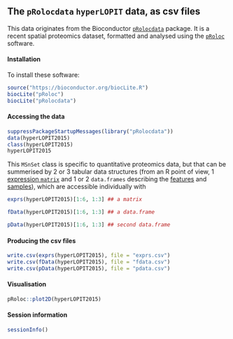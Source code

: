 ## The `pRolocdata` `hyperLOPIT` data, as csv files

This data originates from the Bioconductor
[`pRolocdata`](http://bioconductor.org/packages/release/data/experiment/html/pRolocdata.html)
package. It is a recent spatial proteomics dataset, formatted and
analysed using the
[`pRoloc`](http://bioconductor.org/packages/release/bioc/html/pRoloc.html)
software.

#### Installation

To install these software:

```r
source("https://bioconductor.org/biocLite.R")
biocLite("pRoloc")
biocLite("pRolocdata")
```

#### Accessing the data

```r
suppressPackageStartupMessages(library("pRolocdata"))
data(hyperLOPIT2015)
class(hyperLOPIT2015)
hyperLOPIT2015
```

This `MSnSet` class is specific to quantitative proteomics data, but
that can be summerised by 2 or 3 tabular data structures (from an R
point of view, 1 [expression `matrix`](./exprs.csv) and 1 or 2
`data.frames` describing the [features](./fdata.csv) and
[samples](./pdata.csv)), which are accessible individually with

```r
exprs(hyperLOPIT2015)[1:6, 1:3] ## a matrix
```

```r
fData(hyperLOPIT2015)[1:6, 1:3] ## a data.frame
```

```r
pData(hyperLOPIT2015)[1:6, 1:3] ## second data.frame
```

#### Producing the csv files

```r
write.csv(exprs(hyperLOPIT2015), file = "exprs.csv")
write.csv(fData(hyperLOPIT2015), file = "fdata.csv")
write.csv(pData(hyperLOPIT2015), file = "pdata.csv")
```

#### Visualisation

```r
pRoloc::plot2D(hyperLOPIT2015)
```

#### Session information

```r
sessionInfo()
```

